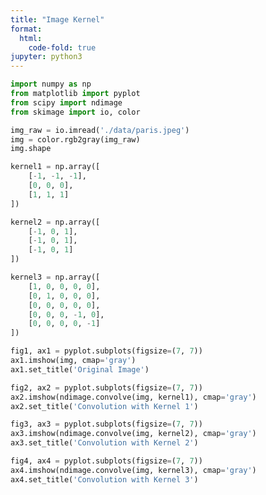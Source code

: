 ```yaml
---
title: "Image Kernel"
format:
  html:
    code-fold: true
jupyter: python3
---
```


```python
import numpy as np
from matplotlib import pyplot
from scipy import ndimage
from skimage import io, color
```

```python
img_raw = io.imread('./data/paris.jpeg')
img = color.rgb2gray(img_raw)
img.shape
```

```python
kernel1 = np.array([
    [-1, -1, -1],
    [0, 0, 0],
    [1, 1, 1]
])

kernel2 = np.array([
    [-1, 0, 1],
    [-1, 0, 1],
    [-1, 0, 1]
])

kernel3 = np.array([
    [1, 0, 0, 0, 0],
    [0, 1, 0, 0, 0],
    [0, 0, 0, 0, 0],
    [0, 0, 0, -1, 0],
    [0, 0, 0, 0, -1]
])
```

```python
fig1, ax1 = pyplot.subplots(figsize=(7, 7))
ax1.imshow(img, cmap='gray')
ax1.set_title('Original Image')

fig2, ax2 = pyplot.subplots(figsize=(7, 7))
ax2.imshow(ndimage.convolve(img, kernel1), cmap='gray')
ax2.set_title('Convolution with Kernel 1')

fig3, ax3 = pyplot.subplots(figsize=(7, 7))
ax3.imshow(ndimage.convolve(img, kernel2), cmap='gray')
ax3.set_title('Convolution with Kernel 2')

fig4, ax4 = pyplot.subplots(figsize=(7, 7))
ax4.imshow(ndimage.convolve(img, kernel3), cmap='gray')
ax4.set_title('Convolution with Kernel 3')
```
